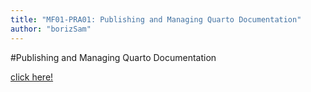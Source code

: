 ---
title: "MF01-PRA01: Publishing and Managing Quarto Documentation"
author: "borizSam"
---
#Publishing and Managing Quarto Documentation

[click here!](https://github.com/borizSam/Proyecto-Dev.git)
